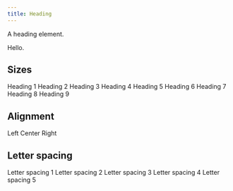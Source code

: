 ```yaml
---
title: Heading
---
```


A heading element.

<Example>
  <Heading>Hello.</Heading>
</Example>

## Sizes

<Example>
  <Heading size="1">Heading 1</Heading>
  <Heading size="2">Heading 2</Heading>
  <Heading size="3">Heading 3</Heading>
  <Heading size="4">Heading 4</Heading>
  <Heading size="5">Heading 5</Heading>
  <Heading size="6">Heading 6</Heading>
  <Heading size="7">Heading 7</Heading>
  <Heading size="8">Heading 8</Heading>
  <Heading size="9">Heading 9</Heading>
</Example>

## Alignment

<Example>
  <Heading align="left" width="100%">
    Left
  </Heading>
  <Heading align="center" width="100%">
    Center
  </Heading>
  <Heading align="right" width="100%">
    Right
  </Heading>
</Example>

## Letter spacing

<Example>
  <Heading spacing="1">Letter spacing 1</Heading>
  <Heading spacing="2">Letter spacing 2</Heading>
  <Heading spacing="3">Letter spacing 3</Heading>
  <Heading spacing="4">Letter spacing 4</Heading>
  <Heading spacing="5">Letter spacing 5</Heading>
</Example>
